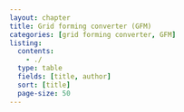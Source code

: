 ```yaml
---
layout: chapter
title: Grid forming converter (GFM)
categories: [grid forming converter, GFM]
listing:
  contents: 
    - ./
  type: table
  fields: [title, author]
  sort: [title]
  page-size: 50
---
```

